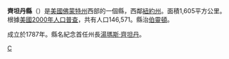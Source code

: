 <!--[[File:Map_of_Vermont_highlighting_Chittenden_County.svg|175px]]-->
{{Infobox U.S. County|
 county  = 齊坦丹縣|
 state = 佛蒙特州 |
 en county  = Chittenden County|
 en state = Vermont |
 seal =  |
 map = Map of Vermont highlighting Chittenden County.svg |
 map size = 150|
 founded = 1787|
 seat = [[Burlington,_Vermont|Burlington]] | 
 area = 1,605 [[km²|km²]] (620 [[square_mile|mi²]]) |
 area land  = 1,396 km² (539 mi²) |
 area water = 209 km² (81 mi²) |
 area percentage = 13.01% |
 census yr = 2000|
 pop = 146,571 |
 density = 105|
 web = www.ccrpcvt.org |
|}}
'''齊坦丹縣'''（{{lang-en|Chittenden County}}）是[[美國|美國]][[佛蒙特州|佛蒙特州]]西部的一個縣，西鄰[[紐約州|紐約州]]。面積1,605平方公里。根據[[美國2000年人口普查|美國2000年人口普查]]，共有人口146,571。縣治[[伯靈頓_(佛蒙特州)|伯靈頓]]。

成立於1787年。縣名紀念首任州長[[湯瑪斯·齊坦丹|湯瑪斯·齊坦丹]]。
{{Vermont-stub}}

[[Category:佛蒙特州行政區劃|C]]
